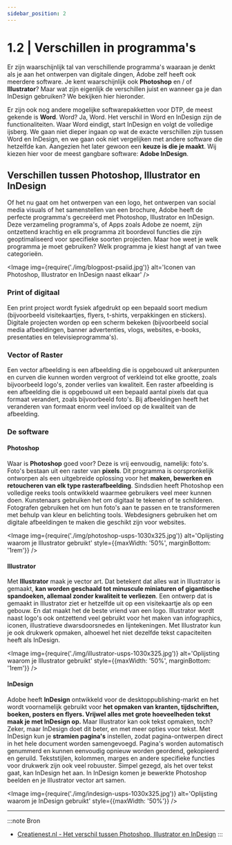 ```yaml
---
sidebar_position: 2
---
```



# 1.2 | Verschillen in programma's

Er zijn waarschijnlijk tal van verschillende programma's waaraan je denkt als je aan het ontwerpen van digitale dingen, Adobe zelf heeft ook meerdere software. Je kent waarschijnlijk ook **Photoshop** en / of **Illustrator**? Maar wat zijn eigenlijk de verschillen juist en wanneer ga je dan <Highlight>InDesign</Highlight> gebruiken? We bekijken hier hieronder.

Er zijn ook nog andere mogelijke softwarepakketten voor DTP, de meest gekende is **Word**. Word? Ja, Word. Het verschil in Word en InDesign zijn de functionaliteiten. Waar Word eindigt, start InDesign en volgt de volledige ijsberg. We gaan niet dieper ingaan op wat de exacte verschillen zijn tussen Word en InDesign, en we gaan ook niet vergelijken met andere software die hetzelfde kan. Aangezien het later gewoon een **keuze is die je maakt**. Wij kiezen hier voor de meest gangbare software: **Adobe InDesign**.

## Verschillen tussen Photoshop, Illustrator en InDesign

Of het nu gaat om het ontwerpen van een logo, het ontwerpen van social media visuals of het samenstellen van een brochure, Adobe heeft de perfecte programma's gecreëerd met Photoshop, Illustrator en InDesign. Deze verzameling programma's, of Apps zoals Adobe ze noemt, zijn ontzettend krachtig en elk programma zit boordevol functies die zijn geoptimaliseerd voor specifieke soorten projecten. Maar hoe weet je welk programma je moet gebruiken? Welk programma je kiest hangt af van twee categorieën.

<Image 
  img={require('./img/blogpost-psaiid.jpg')}
  alt='Iconen van Photoshop, Illustrator en InDesign naast elkaar'
/>

### Print of digitaal

Een print project wordt fysiek afgedrukt op een bepaald soort medium (bijvoorbeeld visitekaartjes, flyers, t-shirts, verpakkingen en stickers). Digitale projecten worden op een scherm bekeken (bijvoorbeeld social media afbeeldingen, banner advertenties, vlogs, websites, e-books, presentaties en televisieprogramma's).

### Vector of Raster

Een vector afbeelding is een afbeelding die is opgebouwd uit ankerpunten en curven die kunnen worden vergroot of verkleind tot elke grootte, zoals bijvoorbeeld logo's, zonder verlies van kwaliteit. Een raster afbeelding is een afbeelding die is opgebouwd uit een bepaald aantal pixels dat qua formaat verandert, zoals bijvoorbeeld foto's. Bij afbeeldingen heeft het veranderen van formaat enorm veel invloed op de kwaliteit van de afbeelding.

### De software

#### Photoshop

Waar is **Photoshop** goed voor? Deze is vrij eenvoudig, namelijk: <Highlight>foto's</Highlight>. Foto's bestaan uit een raster van **pixels**. Dit programma is oorspronkelijk ontworpen als een uitgebreide oplossing voor het **maken, bewerken en retoucheren van elk type rasterafbeelding**. Sindsdien heeft Photoshop een volledige reeks tools ontwikkeld waarmee gebruikers veel meer kunnen doen. Kunstenaars gebruiken het om digitaal te tekenen of te schilderen. Fotografen gebruiken het om hun foto's aan te passen en te transformeren met behulp van kleur en belichting tools. Webdesigners gebruiken het om digitale afbeeldingen te maken die geschikt zijn voor websites.

<Image 
  img={require('./img/photoshop-usps-1030x325.jpg')}
  alt='Oplijsting waarom je Illustrator gebruikt'
  style={{maxWidth: '50%', marginBottom: '1rem'}}
/>

#### Illustrator

Met **Illustrator** maak je <Highlight>vector art</Highlight>. Dat betekent dat alles wat in Illustrator is gemaakt, **kan worden geschaald tot minuscule miniaturen of gigantische spandoeken, allemaal zonder kwaliteit te verliezen**. Een ontwerp dat is gemaakt in Illustrator ziet er hetzelfde uit op een visitekaartje als op een gebouw. En dat maakt het de beste vriend van een logo. Illustrator wordt naast logo's ook ontzettend veel gebruikt voor het maken van infographics, iconen, illustratieve dwarsdoorsnedes en lijntekeningen. Met Illustrator kun je ook drukwerk opmaken, alhoewel het niet dezelfde tekst capaciteiten heeft als InDesign.

<Image 
  img={require('./img/illustrator-usps-1030x325.jpg')}
  alt='Oplijsting waarom je Illustrator gebruikt'
  style={{maxWidth: '50%', marginBottom: '1rem'}}
/>

#### InDesign

Adobe heeft **InDesign** ontwikkeld voor de <Highlight>desktoppublishing-markt</Highlight> en het wordt voornamelijk gebruikt voor **het opmaken van kranten, tijdschriften, boeken, posters en flyers. Vrijwel alles met grote hoeveelheden tekst maak je met InDesign op.** Maar Illustrator kan ook tekst opmaken, toch? Zeker, maar InDesign doet dit beter, en met meer opties voor tekst. Met InDesign kun je **stramien pagina's** instellen, zodat pagina-ontwerpen direct in het hele document worden samengevoegd. Pagina's worden automatisch genummerd en kunnen eenvoudig opnieuw worden geordend, gekopieerd en geruild. Tekststijlen, kolommen, marges en andere specifieke functies voor drukwerk zijn ook veel robuuster. Simpel gezegd, als het over tekst gaat, kan InDesign het aan. In InDesign komen je bewerkte Photoshop beelden en je Illustrator vector art samen.

<Image 
  img={require('./img/indesign-usps-1030x325.jpg')}
  alt='Oplijsting waarom je InDesign gebruikt'
  style={{maxWidth: '50%'}}
/>

---

:::note Bron
- <a href="https://www.creatienest.nl/adobe/het-verschil-tussen-photoshop-illustrator-en-indesign/" target="_blank">Creatienest.nl - Het verschil tussen Photoshop, Illustrator en InDesign</a>
:::
